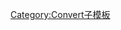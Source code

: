 {{convert/{{{d}}}|{{{1}}}|{{{2|}}}|{{{3|}}}|{{{4|}}}|s={{{s|}}}|r={{{r}}}
|u=Btu<sub>th</sub>
|n=British thermal unit (thermochemical)
|h=British-thermal-unit (thermochemical)
|l=British thermal units (thermochemical)
|t=British thermal unit
|o=kJ
|b=1054.35026444
|j=3.022984911-{{{j|0}}}}}<noinclude>
[[Category:Convert子模板]]
</noinclude>